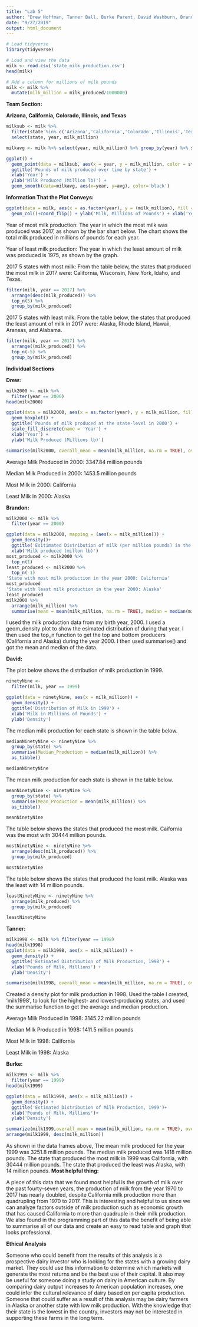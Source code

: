 ```yaml
---
title: "Lab 5"
author: "Drew Hoffman, Tanner Ball, Burke Parent, David Washburn, Brandon Nelsen"
date: "9/27/2019"
output: html_document
---
```


```r
# Load tidyverse
library(tidyverse)

# Load and view the data
milk <- read.csv('state_milk_production.csv')
head(milk)

# Add a column for millions of milk pounds
milk <- milk %>%
  mutate(milk_million = milk_produced/1000000)
```

**Team Section:**

**Arizona, California, Colorado, Illinois, and Texas**

```r
milksub <- milk %>%
  filter(state %in% c('Arizona','California','Colorado','Illinois','Texas')) %>%
  select(state, year, milk_million)

milkavg <- milk %>% select(year, milk_million) %>% group_by(year) %>% summarise(avg = sum(milk_million)/50)

ggplot() +
  geom_point(data = milksub, aes(x = year, y = milk_million, color = state)) + 
  ggtitle('Pounds of milk produced over time by state') +
  xlab('Year') +
  ylab('Milk Produced (Million lb)') +
  geom_smooth(data=milkavg, aes(x=year, y=avg), color='black')
```

**Information That the Plot Conveys:**

```r
ggplot(data = milk, aes(x = as.factor(year), y = (milk_million), fill = as.factor(year), width = .25)) +
  geom_col()+coord_flip() + ylab('Milk, Millions of Pounds') + xlab('Year') + labs(fill = 'Year by Color')
```


Year of most milk production: The year in which the most milk was produced was 2017, as shown by the bar shart below. The chart shows the total milk produced in millions of pounds for each year.

Year of least milk production: The year in which the least amount of milk was produced is 1975, as shown by the graph.

2017 5 states with most milk: From the table below, the states that produced the most milk in 2017 were: California, Wisconsin, New York, Idaho, and Texas.
```r
filter(milk, year == 2017) %>%
  arrange(desc(milk_produced)) %>%
  top_n(5) %>%
  group_by(milk_produced)
```


2017 5 states with least milk: From the table below, the states that produced the least amount of milk in 2017 were: Alaska, Rhode Island, Hawaii, Aransas, and Alabama.
```r
filter(milk, year == 2017) %>%
  arrange((milk_produced)) %>%
  top_n(-5) %>%
  group_by(milk_produced)
```

**Individual Sections**

**Drew:**

```r
milk2000 <- milk %>%
  filter(year == 2000)
head(milk2000)

ggplot(data = milk2000, aes(x = as.factor(year), y = milk_million, fill = as.factor(year))) +
  geom_boxplot() +
  ggtitle('Pounds of milk produced at the state-level in 2000') + 
  scale_fill_discrete(name = 'Year') + 
  xlab('Year') +
  ylab('Milk Produced (Millions lb)')

summarise(milk2000, overall_mean = mean(milk_million, na.rm = TRUE), overall_median = median(milk_million, na.rm = TRUE))

```

Average Milk Produced in 2000: 3347.84 million pounds

Median Milk Produced in 2000: 1453.5 million pounds

Most Milk in 2000: California

Least Milk in 2000: Alaska

**Brandon:**

```r
milk2000 <- milk %>%
  filter(year == 2000)

ggplot(data = milk2000, mapping = (aes(x = milk_million))) +
  geom_density()+
  ggtitle('Esitimated Distribution of milk (per million pounds) in the year 2000')+
  xlab('Milk produced (millon lb)')
most_produced <- milk2000 %>%
  top_n(1)
least_produced <- milk2000 %>%
  top_n(-1)
'State with most milk production in the year 2000: California'
most_produced
'State with least milk production in the year 2000: Alaska'
least_produced
milk2000 %>%
  arrange(milk_million) %>%
  summarise(mean = mean(milk_million, na.rm = TRUE), median = median(milk_million, na.rm = TRUE))
```
I used the milk production data from my birth year, 2000. I used a geom_density plot to show the esimated distribution of during that year. I then used the top_n function to get the top and bottom producers (California and Alaska) during the year 2000. I then used summarise() and got the mean and median of the data.


**David:**

The plot below shows the distribution of milk production in 1999.
```r
ninetyNine <-
  filter(milk, year == 1999)

ggplot(data = ninetyNine, aes(x = milk_million)) +
  geom_density() +
  ggtitle('Distribution of Milk in 1999') +
  xlab('Milk in Millions of Pounds') +
  ylab('Density')
```
The median milk production for each state is shown in the table below.
```r
medianNinetyNine <- ninetyNine %>%
  group_by(state) %>%
  summarise(Median_Production = median(milk_million)) %>%
  as_tibble()

medianNinetyNine
```
The mean milk production for each state is shown in the table below.
```r
meanNinetyNine <- ninetyNine %>%
  group_by(state) %>%
  summarise(Mean_Production = mean(milk_million)) %>%
  as_tibble()

meanNinetyNine
```
The table below shows the states that produced the most milk. Caifornia was the most with 30444 million pounds.
```r
mostNinetyNine <- ninetyNine %>%
  arrange(desc(milk_produced)) %>%
  group_by(milk_produced)

mostNinetyNine
```
The table below shows the states that produced the least milk. Alaska was the least with 14 million pounds.
```r
leastNinetyNine <- ninetyNine %>%
  arrange(milk_produced) %>%
  group_by(milk_produced)

leastNinetyNine
```


**Tanner:**

```r
milk1998 <- milk %>% filter(year == 1998)
head(milk1998)
ggplot(data = milk1998, aes(x = milk_million)) +
  geom_density() +
  ggtitle('Estimated Distribution of Milk Production, 1998') +
  xlab('Pounds of Milk, Millions') +
  ylab('Density')

summarise(milk1998, overall_mean = mean(milk_million, na.rm = TRUE), overall_median = median(milk_million, na.rm = TRUE))
```

Created a density plot for milk production in 1998. Used the table I created, 'milk1998', to look for the highest- and lowest-producing states, and used the summarise function to get the average and median production.

Average Milk Produced in 1998: 3145.22 million pounds

Median Milk Produced in 1998: 1411.5 million pounds

Most Milk in 1998: California

Least Milk in 1998: Alaska

**Burke:**

```r
milk1999 <- milk %>%
  filter(year == 1999)
head(milk1999)

ggplot(data = milk1999, aes(x = milk_million)) +
  geom_density() + 
  ggtitle('Estimated Distribution of Milk Production, 1999')+
  xlab('Pounds of Milk, Millions')+
  ylab('Density')

summarize(milk1999,overall_mean = mean(milk_million, na.rm = TRUE), overall_median = median(milk_million, na.rm = TRUE))
arrange(milk1999, desc(milk_million))
```



As shown in the data frames above, The mean milk produced for the year 1999 was 3251.8 million pounds. The median milk produced was 1418 million pounds. The state that produced the most
milk in 1999 was California, with 30444 million pounds. The state that produced the least was Alaska, with 14 million pounds.
**Most helpful thing:**

A piece of this data that we found most helpful is the growth of milk over the past fourty-seven years, the production of milk from the year 1970 to 2017 has nearly doubled, despite California milk production more than quadrupling from 1970 to 2017. This is interesting and helpful to us since we can analyze factors outside of milk production such as economic growth that has caused California to more than quadruple in their milk production. We also found in the programming part of this data the benefit of being able to summarise all of our data and create an easy to read table and graph that looks professional.

**Ethical Analysis**

Someone who could benefit from the results of this analysis is a prospective dairy investor who is looking for the states with a growing dairy market. They could use this information to determine which markets will generate the most returns and be the best use of their capital. It also may be useful for someone doing a study on dairy in American culture. By comparing dairy output increases to American population increases, one could infer the cultural relevance of dairy based on per capita production.  Someone that could suffer as a result of this analysis may be dairy farmers in Alaska or another state with low milk production. With the knowledge that their state is the lowest in the country, investors may not be interested in supporting these farms in the long term. 
